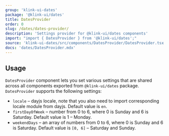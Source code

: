 ```yaml
---
group: 'klink-ui-dates'
package: '@klink-ui/dates'
title: DatesProvider
order: 0
slug: /dates/dates-provider/
description: 'Settings provider for @klink-ui/dates components'
import: "import { DatesProvider } from '@klink-ui/dates';"
source: 'klink-ui-dates/src/components/DatesProvider/DatesProvider.tsx'
docs: 'dates/DatesProvider.mdx'
---
```



## Usage

`DatesProvider` component lets you set various settings that are shared across all
components exported from `@klink-ui/dates` package. `DatesProvider` supports the following settings:

- `locale` – dayjs locale, note that you also need to import corresponding locale module from dayjs. Default value is `en`.
- `firstDayOfWeek` – number from 0 to 6, where 0 is Sunday and 6 is Saturday. Default value is 1 – Monday.
- `weekendDays` – an array of numbers from 0 to 6, where 0 is Sunday and 6 is Saturday. Default value is `[0, 6]` – Saturday and Sunday.

<Demo data={DatesProviderDemos.usage} />
